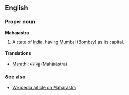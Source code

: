 ==English==
===Proper noun===
'''Maharastra'''

# A state of [[India]], having [[Mumbai]] ([[Bombay]]) as its capital.

====Translations====
*[[Marathi]]: [[महाराष्ट्र]] (Mahārāṣṭra)

===See also===
*[[w:Maharastra|Wikipedia article on Maharastra]]